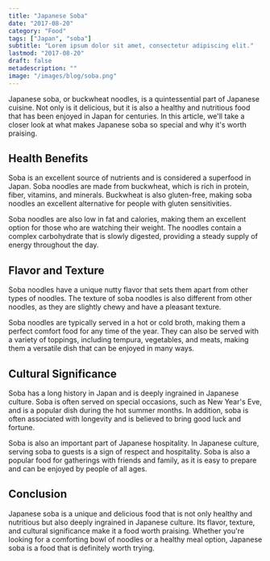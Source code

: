```yaml
---
title: "Japanese Soba"
date: "2017-08-20"
category: "Food"
tags: ["Japan", "soba"]
subtitle: "Lorem ipsum dolor sit amet, consectetur adipiscing elit."
lastmod: "2017-08-20"
draft: false
metadescription: ""
image: "/images/blog/soba.png"
---
```


Japanese soba, or buckwheat noodles, is a quintessential part of Japanese cuisine. Not only is it delicious, but it is also a healthy and nutritious food that has been enjoyed in Japan for centuries. In this article, we'll take a closer look at what makes Japanese soba so special and why it's worth praising.

## Health Benefits

Soba is an excellent source of nutrients and is considered a superfood in Japan. Soba noodles are made from buckwheat, which is rich in protein, fiber, vitamins, and minerals. Buckwheat is also gluten-free, making soba noodles an excellent alternative for people with gluten sensitivities.

Soba noodles are also low in fat and calories, making them an excellent option for those who are watching their weight. The noodles contain a complex carbohydrate that is slowly digested, providing a steady supply of energy throughout the day.

## Flavor and Texture

Soba noodles have a unique nutty flavor that sets them apart from other types of noodles. The texture of soba noodles is also different from other noodles, as they are slightly chewy and have a pleasant texture.

Soba noodles are typically served in a hot or cold broth, making them a perfect comfort food for any time of the year. They can also be served with a variety of toppings, including tempura, vegetables, and meats, making them a versatile dish that can be enjoyed in many ways.

## Cultural Significance

Soba has a long history in Japan and is deeply ingrained in Japanese culture. Soba is often served on special occasions, such as New Year's Eve, and is a popular dish during the hot summer months. In addition, soba is often associated with longevity and is believed to bring good luck and fortune.

Soba is also an important part of Japanese hospitality. In Japanese culture, serving soba to guests is a sign of respect and hospitality. Soba is also a popular food for gatherings with friends and family, as it is easy to prepare and can be enjoyed by people of all ages.

## Conclusion

Japanese soba is a unique and delicious food that is not only healthy and nutritious but also deeply ingrained in Japanese culture. Its flavor, texture, and cultural significance make it a food worth praising. Whether you're looking for a comforting bowl of noodles or a healthy meal option, Japanese soba is a food that is definitely worth trying.
